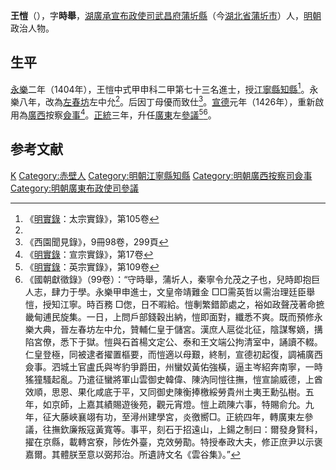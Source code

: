 {{Otheruses|other=名为王愷的其他人物|王愷}}
{{Otheruses|other=名为王时举的其他人物|王时举}}

'''王愷'''（{{bd|?||?|}}），字'''時舉'''，[[湖廣承宣布政使司|湖廣承宣布政使司]][[武昌府|武昌府]][[蒲圻縣|蒲圻縣]]（今[[湖北省|湖北省]][[蒲圻市|蒲圻市]]）人，[[明朝|明朝]]政治人物。

== 生平 ==
[[永乐_(明朝)|永樂]]二年（1404年），王愷中式甲申科二甲第七十三名進士，授[[江寧縣|江寧縣]][[知縣|知縣]]<ref name="《明實錄：太宗實錄》，第105卷">《[[明實錄|明實錄]]：太宗實錄》，第105卷</ref>。永樂八年，改為[[左春坊|左春坊]]左中允<ref name="《明實錄：太宗實錄》，第105卷"/>。后因丁母優而致仕<ref>《西園聞見錄》，9冊98卷，299頁</ref>。[[宣德|宣德]]元年（1426年），重新啟用為[[廣西|廣西]]按察[[僉事|僉事]]<ref>《[[明實錄|明實錄]]：宣宗實錄》，第17卷</ref>。[[正统_(年号)|正統]]三年，升任[[廣東|廣東]]左[[參議|參議]]<ref>《[[明實錄|明實錄]]：英宗實錄》，第109卷</ref><ref>《國朝獻徵錄》（99卷）：“守時舉，蒲圻人，秦寧令允茂之子也，兒時即抱巨人志，肆力于學。永樂甲申進士，文皇帝靖難金 □□需英哲以需治理廷臣舉愷，授知江寧。時百務 □偬，日不暇給。愷剸繁錯節處之，裕如政聲茂著命摭畿甸逋民旋集。一日，上問戶部錢穀出納，愷即面對，纖悉不爽。既而預修永樂大典，晉左春坊左中允，贊輔仁皇于儲宮。漢庶人扈從北征，陰謀奪嫡，搆陷宮僚，悉下于獄。愷與石首楊文定公、泰和王文端公拘清室中，誦讀不輟。仁皇登極，同被逮者擢置樞要，而愷適以母艱，終制，宣德初起復，調補廣西僉事。泗城土官盧氏與岑豹爭爵田，州蠻奴黃佑強橫，逼主岑紹奔南寧，一時猺獞騷起亂。乃遣征蠻將軍山雲御史韓偉、陳汭同愷往撫，愷宣諭威德，上酋效順，思恩、果化咸底于平，又同御史陳衡捧檄綏勞貴州土夷王勳弘樹。五年，如京師，上嘉其績賜遊後苑，觀元宵燈。愷上疏陳六事，特賜俞允。九年，征大藤峽襄翊有功，至潯州建學宮，炎徼嚮□。正統四年，轉廣東左參議，往撫欽廉叛寇黃寬等。事平，刻石于招遠山，上鍚之制曰：爾發身賢科，擢在京縣，載轉宮寮，陟佐外臺，克效勞勩。特授奉政大夫，修正庶尹以示褒嘉爾。其體朕至意以弼邦治。所遺詩文名《雲谷集》。”</ref>。

==参考文献==
{{reflist}}

{{永樂二年甲申科殿試金榜}}

{{Authority control}}

{{DEFAULTSORT:Wang王}}
[[Category:王姓|K]]
[[Category:赤壁人|Category:赤壁人]]
[[Category:明朝江寧縣知縣|Category:明朝江寧縣知縣]]
[[Category:明朝廣西按察司僉事|Category:明朝廣西按察司僉事]]
[[Category:明朝廣東布政使司參議|Category:明朝廣東布政使司參議]]


{{明朝人物小作品}}